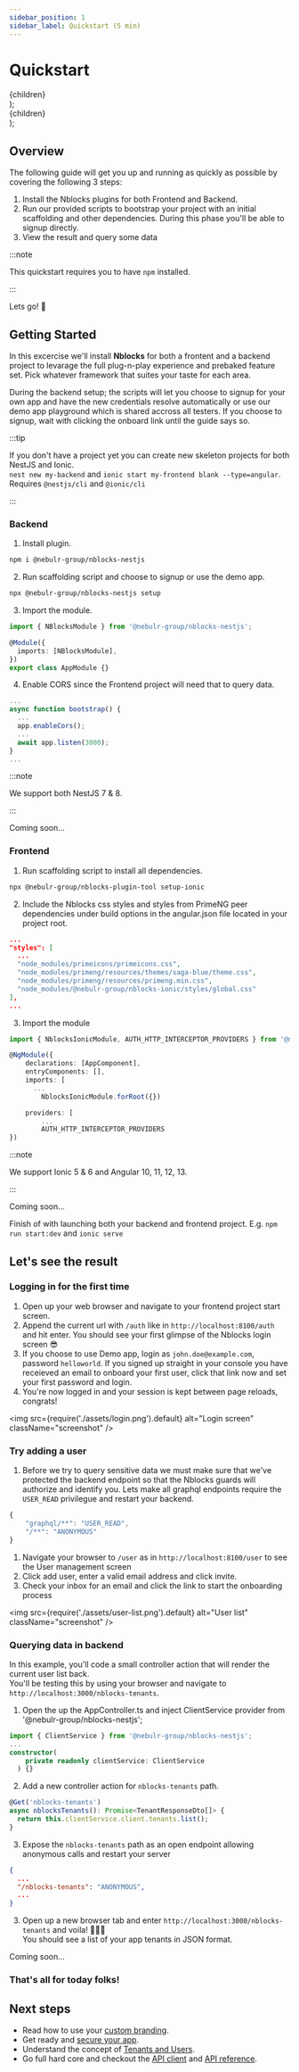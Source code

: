 ```yaml
---
sidebar_position: 1
sidebar_label: Quickstart (5 min)
---
```


# Quickstart


  <div className="row">
    {children}
  </div>
);

  <div className="column">
    {children}
  </div>
);

## Overview

The following guide will get you up and running as quickly as possible by covering the following 3 steps:

1. Install the Nblocks plugins for both Frontend and Backend.
1. Run our provided scripts to bootstrap your project with an initial scaffolding and other dependencies. During this phase you'll be able to signup directly.
1. View the result and query some data

:::note

This quickstart requires you to have `npm` installed.

:::

Lets go! 🚀

## Getting Started
In this excercise we'll install **Nblocks** for both a frontent and a backend project to levarage the full plug-n-play experience and prebaked feature set.
Pick whatever framework that suites your taste for each area.

During the backend setup; the scripts will let you choose to signup for your own app and have the new credentials resolve automatically or use our demo app playground which is shared accross all testers.
If you choose to signup, wait with clicking the onboard link until the guide says so.

:::tip

If you don't have a project yet you can create new skeleton projects for both NestJS and Ionic.   
`nest new my-backend` and `ionic start my-frontend blank --type=angular`.   
Requires `@nestjs/cli` and `@ionic/cli`

:::

<GridContainer>
<GridChild>

### Backend
<Tabs>
<TabItem value="nestjs" label="NestJS" default>

1. Install plugin.
```bash
npm i @nebulr-group/nblocks-nestjs
```

2. Run scaffolding script and choose to signup or use the demo app.
```bash
npx @nebulr-group/nblocks-nestjs setup
```

3. Import the module.
```typescript title="src/app.module.ts"
import { NBlocksModule } from '@nebulr-group/nblocks-nestjs';

@Module({
  imports: [NBlocksModule],
})
export class AppModule {}
```

4. Enable CORS since the Frontend project will need that to query data.
```typescript title="src/main.ts"
...
async function bootstrap() {
  ...
  app.enableCors();
  ...
  await app.listen(3000);
}
...
```

:::note

We support both NestJS 7 & 8.

:::

</TabItem>
<TabItem value="expressjs" label="Express.js">

Coming soon...

</TabItem>
</Tabs>
</GridChild>
<GridChild>

### Frontend
<Tabs>
<TabItem value="ionic" label="Ionic" default>

1. Run scaffolding script to install all dependencies.
```bash
npx @nebulr-group/nblocks-plugin-tool setup-ionic
```

2. Include the Nblocks css styles and styles from PrimeNG peer dependencies under build options in the angular.json file located in your project root.
```json title="angular.json"
...
"styles": [
  ...
  "node_modules/primeicons/primeicons.css",
  "node_modules/primeng/resources/themes/saga-blue/theme.css",
  "node_modules/primeng/resources/primeng.min.css",
  "node_modules/@nebulr-group/nblocks-ionic/styles/global.css"
],
...
```

3. Import the module
```typescript title="src/app/app.module.ts"
import { NblocksIonicModule, AUTH_HTTP_INTERCEPTOR_PROVIDERS } from '@nebulr-group/nblocks-ionic';

@NgModule({
    declarations: [AppComponent],
    entryComponents: [],
    imports: [
      ...
        NblocksIonicModule.forRoot({})

    providers: [
        ...
        AUTH_HTTP_INTERCEPTOR_PROVIDERS
})
```

:::note

We support Ionic 5 & 6 and Angular 10, 11, 12, 13.

:::

</TabItem>
<TabItem value="flutter" label="Flutter">
Coming soon...
</TabItem>
</Tabs>
</GridChild>
</GridContainer>

Finish of with launching both your backend and frontend project. E.g. `npm run start:dev` and `ionic serve`

## Let's see the result

### Logging in for the first time
1. Open up your web browser and navigate to your frontend project start screen. 
1. Append the current url with `/auth` like in `http://localhost:8100/auth` and hit enter. 
You should see your first glimpse of the Nblocks login screen 😎
1. If you choose to use Demo app, login as `john.doe@example.com`, password `helloworld`. If you signed up straight in your console you have receieved an email to onboard your first user, click that link now and set your first password and login.
1. You're now logged in and your session is kept between page reloads, congrats!

<img
  src={require('./assets/login.png').default}
  alt="Login screen"
  className="screenshot"
/>

### Try adding a user
1. Before we try to query sensitive data we must make sure that we've protected the backend endpoint so that the Nblocks guards will authorize and identify you.
Lets make all graphql endpoints require the `USER_READ` privilegue and restart your backend. 
```typescript title="nblocks/config/resourceMappings.json"
{
    "graphql/**": "USER_READ",
    "/**": "ANONYMOUS"
}
```
1. Navigate your browser to `/user` as in `http://localhost:8100/user` to see the User management screen
1. Click add user, enter a valid email address and click invite.
1. Check your inbox for an email and click the link to start the onboarding process

<img
  src={require('./assets/user-list.png').default}
  alt="User list"
  className="screenshot"
/>

### Querying data in backend
In this example, you'll code a small controller action that will render the current user list back.   
You'll be testing this by using your browser and navigate to `http://localhost:3000/nblocks-tenants`.
<Tabs>
<TabItem value="nestjs" label="NestJS" default>

1. Open the up the AppController.ts and inject ClientService provider from '@nebulr-group/nblocks-nestjs';
```typescript title=src/app.controller.ts
import { ClientService } from '@nebulr-group/nblocks-nestjs';
...
constructor(
    private readonly clientService: ClientService
  ) {}
```

2. Add a new controller action for `nblocks-tenants` path.
```typescript title=src/app.controller.ts
@Get('nblocks-tenants')
async nblocksTenants(): Promise<TenantResponseDto[]> {
  return this.clientService.client.tenants.list();
}
```

3. Expose the `nblocks-tenants` path as an open endpoint allowing anonymous calls and restart your server
```json title=nblocks/config/resourceMappings.json
{
  ...
  "/nblocks-tenants": "ANONYMOUS",
  ...
}
```

3. Open up a new browser tab and enter `http://localhost:3000/nblocks-tenants` and voila! 👨🏻‍🍳   
You should see a list of your app tenants in JSON format.



</TabItem>
<TabItem value="expressjs" label="Express.js">
Coming soon...
</TabItem>
</Tabs>

### That's all for today folks!

## Next steps
- Read how to use your [custom branding](guides/branding.mdx).
- Get ready and [secure your app](guides/security.mdx).
- Understand the concept of [Tenants and Users](guides/tenants-users.mdx).
- Go full hard core and checkout the [API client](guides/api-client.mdx) and [API reference](https://nebulr-group.github.io/nblocks-api-docs).